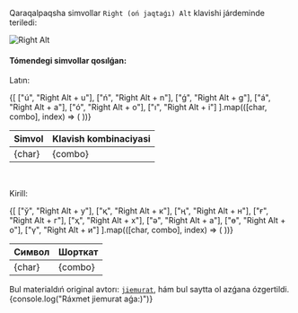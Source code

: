 
Qaraqalpaqsha simvollar `Right (oń jaqtaǵı) Alt` klavishi járdeminde teriledi:

<Image src={RightAlt} alt="Right Alt" width={1000} height={800} />

#### Tómendegi simvollar qosılǵan:

Latın:

<div className="overflow-x-auto">
  <table className="min-w-full border-collapse">
    <thead>
      <tr className="bg-gray-100">
        <th className="border border-gray-300 px-4 py-2 text-left">Simvol</th>
        <th className="border border-gray-300 px-4 py-2 text-left">
          Klavish kombinaciyasi
        </th>
      </tr>
    </thead>
    <tbody>
      {[
        ["ú", "Right Alt + u"],
        ["ń", "Right Alt + n"],
        ["ǵ", "Right Alt + g"],
        ["á", "Right Alt + a"],
        ["ó", "Right Alt + o"],
        ["ı", "Right Alt + i"]
      ].map(([char, combo], index) => (
        <tr key={char} className={index % 2 === 1 ? "bg-gray-50" : ""}>
          <td className="border border-gray-300 px-4 py-2 font-bold">{char}</td>
          <td className="border border-gray-300 px-4 py-2 font-bold">
            {combo}
          </td>
        </tr>
      ))}
    </tbody>
  </table>
</div>

<br />

Kirill:

<div className="overflow-x-auto">
  <table className="min-w-full border-collapse">
    <thead>
      <tr className="bg-gray-100">
        <th className="border border-gray-300 px-4 py-2 text-left">Символ</th>
        <th className="border border-gray-300 px-4 py-2 text-left">Шорткат</th>
      </tr>
    </thead>
    <tbody>
      {[
        ["ў", "Right Alt + у"],
        ["қ", "Right Alt + к"],
        ["ң", "Right Alt + н"],
        ["ғ", "Right Alt + г"],
        ["ҳ", "Right Alt + х"],
        ["ә", "Right Alt + а"],
        ["ө", "Right Alt + о"],
        ["ү", "Right Alt + и"]
      ].map(([char, combo], index) => (
        <tr key={char} className={index % 2 === 1 ? "bg-gray-50" : ""}>
          <td className="border border-gray-300 px-4 py-2 font-bold">{char}</td>
          <td className="border border-gray-300 px-4 py-2 font-bold">
            {combo}
          </td>
        </tr>
      ))}
    </tbody>
  </table>
</div>

Bul materialdıń original avtorı: [`jiemurat`](https://github.com/jiemurat/kaa-kbd-layout), hám bul saytta ol azǵana ózgertildi.
{console.log("Ráxmet jiemurat aǵa:)")}

